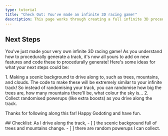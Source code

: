 ```yaml
---
type: tutorial
title: "Check Out: You've made an infinite 3D racing game!"
description: This page works through creating a full infinite 3D procedurally generated racing game
---
```



## Next Steps

You've just made your very own infinite 3D racing game! As you understand how to procedurally generate a track, it's now all yours to add on new features and code these to procedurally generate!
Here's some ideas for what your next steps could be:

<Steps>
1. Making a scenic background to drive along to, such as trees, mountains, and clouds. 
    The code to make these will be extremely similar to your infinite track!
    So instead of randomising your track, you can randomise how big the trees are, how many mountains there'll be, what colour the sky is...
2. Collect randomised powerups (like extra boosts) as you drive along the track.
</Steps>

Thanks for following along this far! Happy Godoting and have fun.


<Box>
## Checklist: As I drive along the track,
<Checklist>
- [ ] the scenic background full of trees and mountains change.
- [ ] there are random powerups I can collect.
</Checklist>
</Box>